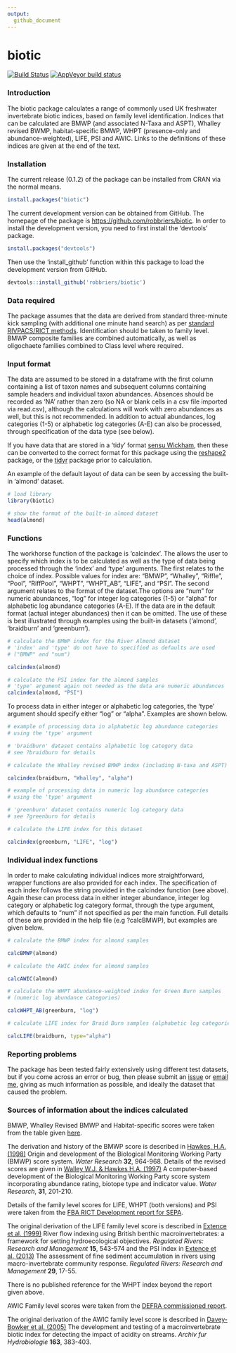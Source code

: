 ```yaml
---
output:
  github_document
---
```

# biotic
[![Build Status](https://travis-ci.org/robbriers/biotic.svg?branch=master)](https://travis-ci.org/robbriers/biotic) [![AppVeyor build status](https://ci.appveyor.com/api/projects/status/github/robbriers/biotic?branch=master&svg=true)](https://ci.appveyor.com/project/robbriers/biotic/branch/master)

### Introduction
The biotic package calculates a range of commonly used UK freshwater invertebrate biotic indices, based on family level identification.  Indices that can be calculated are BMWP (and associated N-Taxa and ASPT), Whalley revised BWMP, habitat-specific BMWP, WHPT (presence-only and abundance-weighted), LIFE, PSI and AWIC. Links to the definitions of these indices are given at the end of the text.

### Installation
The current release (0.1.2) of the package can be installed from CRAN via the normal means.
```r
install.packages("biotic")
```
The current development version can be obtained from GitHub. The homepage of the package is [https://github.com/robbriers/biotic](https://github.com/robbriers/biotic). In order to install the development version, you need to first install the 'devtools' package.
```r
install.packages("devtools")
```
Then use the 'install_github' function within this package to load the development version from GitHub.
```r
devtools::install_github('robbriers/biotic')
```

### Data required
The package assumes that the data are derived from standard three-minute kick sampling (with additional one minute hand search) as per [standard RIVPACS/RICT methods](http://www.eu-star.at/pdf/RivpacsMacroinvertebrateSamplingProtocol.pdf). Identification should be taken to family level. BMWP composite families are combined automatically, as well as oligochaete families combined to Class level where required.

### Input format
The data are assumed to be stored in a dataframe with the first column containing a list of taxon names and subsequent columns containing sample headers and individual taxon abundances. Absences should be recorded as 'NA' rather than zero (so NA or blank cells in a csv file imported via read.csv), although the calculations will work with zero abundances as well, but this is not recommended. In addition to actual abundances, log categories (1-5) or alphabetic log categories (A-E) can also be processed, through specification of the data type (see below). 

If you have data that are stored in a 'tidy' format [sensu Wickham](https://www.jstatsoft.org/article/view/v059i10), then these can be converted to the correct format for this package using the [reshape2](https://cran.r-project.org/package=reshape2) package, or the [tidyr](https://cran.r-project.org/package=tidyr) package prior to calculation.

An example of the default layout of data can be seen by accessing the built-in 'almond' dataset.

```r
# load library
library(biotic)

# show the format of the built-in almond dataset
head(almond)
```

### Functions
The workhorse function of the package is 'calcindex'. The allows the user to specify which index is to be calculated as well as the type of data being processed through the 'index' and 'type' arguments. The first relates to the choice of index.  Possible values for index are: "BMWP", "Whalley", "Riffle", "Pool", "RiffPool", "WHPT", "WHPT_AB", "LIFE", and "PSI".  The second argument relates to the format of the dataset.The options are "num" for numeric abundances, "log" for integer log categories (1-5) or "alpha" for alphabetic log abundance categories (A-E).  If the data are in the default format (actual integer abundances) then it can be omitted. The use of these is best illustrated through examples using the built-in datasets ('almond', 'braidburn' and 'greenburn').

```r
# calculate the BMWP index for the River Almond dataset
# 'index' and 'type' do not have to specified as defaults are used
# ("BMWP" and "num")

calcindex(almond)

# calculate the PSI index for the almond samples
# 'type' argument again not needed as the data are numeric abundances
calcindex(almond, "PSI")
```

To process data in either integer or alphabetic log categories, the 'type' argument should specify either "log" or "alpha".  Examples are shown below.

```r
# example of processing data in alphabetic log abundance categories
# using the 'type' argument

# 'braidburn' dataset contains alphabetic log category data
# see ?braidburn for details

# calculate the Whalley revised BMWP index (including N-taxa and ASPT)

calcindex(braidburn, "Whalley", "alpha")

# example of processing data in numeric log abundance categories
# using the 'type' argument

# 'greenburn' dataset contains numeric log category data
# see ?greenburn for details

# calculate the LIFE index for this dataset

calcindex(greenburn, "LIFE", "log")
```
### Individual index functions
In order to make calculating individual indices more straightforward, wrapper functions are also provided for each index. The specification of each index follows the string provided in the calcindex function (see above).  Again these can process data in either integer abundance, integer log category or alphabetic log category format, through the type argument, which defaults to "num" if not specified as per the main function. Full details of these are provided in the help file (e.g ?calcBMWP), but examples are given below.
```r
# calculate the BMWP index for almond samples

calcBMWP(almond)

# calculate the AWIC index for almond samples

calcAWIC(almond)

# calculate the WHPT abundance-weighted index for Green Burn samples
# (numeric log abundance categories)

calcWHPT_AB(greenburn, "log")

# calculate LIFE index for Braid Burn samples (alphabetic log categories)

calcLIFE(braidburn, type="alpha")
```
### Reporting problems
The package has been tested fairly extensively using different test datasets, but if you come across an error or bug, then please submit an [issue](https://github.com/robbriers/biotic/issues) or [email me](mailto:r.briers@napier.ac.uk), giving as much information as possible, and ideally the dataset that caused the problem.

### Sources of information about the indices calculated

BMWP, Whalley Revised BMWP and Habitat-specific scores were taken from the table given [here](http://www.cies.staffs.ac.uk/bmwptabl.htm).

The derivation and history of the BMWP score is described in [Hawkes, H.A. (1998)](http://dx.doi.org/10.1016/S0043-1354(97)00275-3) Origin and development of the Biological Monitoring Working Party (BMWP) score system. *Water Research* **32**, 964-968. Details of the revised scores are given in [Walley W.J. &  Hawkes H.A. (1997)](http://dx.doi.org/10.1016/S0043-1354(96)00249-7) A computer-based development of the Biological Monitoring Working Party score system incorporating abundance rating, biotope type and indicator value. *Water Research*, **31**, 201-210.

Details of the family level scores for LIFE, WHPT (both versions) and PSI were taken from the [FBA RICT Development report for SEPA](http://www.fba.org.uk/sites/default/files/SEPARICTWorkstream1(WHPTandotherAbundance-WeightedIndices)Final%20Report.pdf).

The original derivation of the LIFE family level score is described in [Extence et al. (1999)](http://dx.doi.org/10.1002/(SICI)1099-1646(199911/12)15:6<545::AID-RRR561>3.0.CO;2-W) River flow indexing using British benthic macroinvertebrates: a framework for setting hydroecological objectives. *Regulated Rivers: Research and Management* **15**, 543-574 and the PSI index in [Extence et al. (2013)](http://dx.doi.org/10.1002/rra.1569) The assessment of fine sediment accumulation in rivers using macro-invertebrate community response. *Regulated Rivers: Research and Management* **29**, 17-55.

There is no published reference for the WHPT index beyond the report given above.

AWIC Family level scores were taken from the [DEFRA commissioned report](https://www.gov.uk/government/publications/development-of-the-acid-water-indicator-community-awic-macroinvertebrate-family-and-species-level).

The original derivation of the AWIC family level score is described in [Davey-Bowker et al. (2005)](http://dx.doi.org/10.1127/0003-9136/2005/0163-0383) The development and testing of a macroinvertebrate biotic index for detecting the impact of acidity on streams. *Archiv fur Hydrobiologie* **163**, 383-403.
